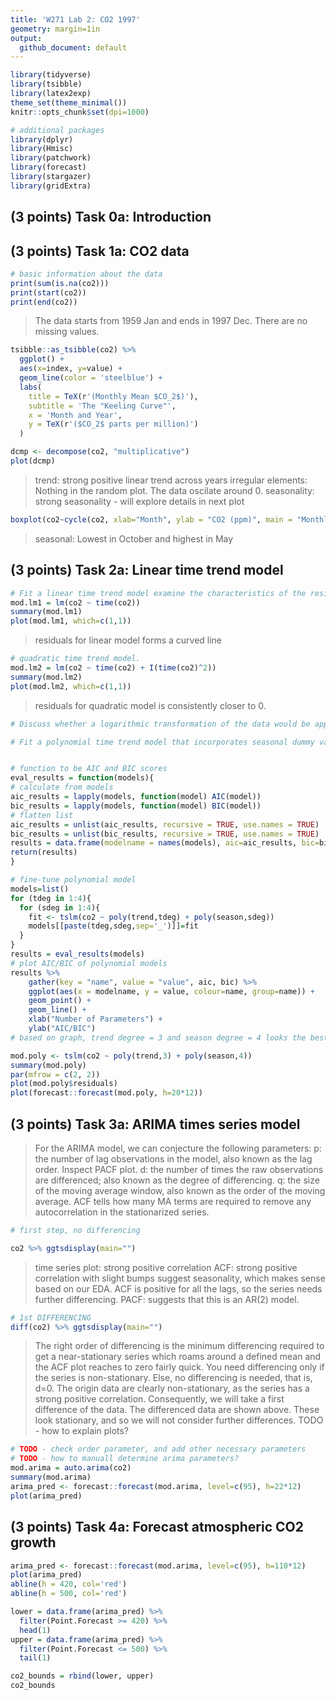 ```yaml
---
title: 'W271 Lab 2: CO2 1997'
geometry: margin=1in
output:
  github_document: default
---
```


```r
library(tidyverse)
library(tsibble)
library(latex2exp)
theme_set(theme_minimal())
knitr::opts_chunk$set(dpi=1000)

# additional packages
library(dplyr)
library(Hmisc)
library(patchwork)
library(forecast)
library(stargazer)
library(gridExtra)
```


## (3 points) Task 0a: Introduction 


## (3 points) Task 1a: CO2 data

```r
# basic information about the data
print(sum(is.na(co2)))
print(start(co2))
print(end(co2))
```
> The data starts from 1959 Jan and ends in 1997 Dec. There are no missing values.

```r
tsibble::as_tsibble(co2) %>%
  ggplot() + 
  aes(x=index, y=value) + 
  geom_line(color = 'steelblue') +
  labs(
    title = TeX(r'(Monthly Mean $CO_2$)'),
    subtitle = 'The "Keeling Curve"',
    x = 'Month and Year',
    y = TeX(r'($CO_2$ parts per million)')
  )
```


```r
dcmp <- decompose(co2, "multiplicative")
plot(dcmp)
```
> trend: strong positive linear trend across years
> irregular elements: Nothing in the random plot. The data oscilate around 0.
> seasonality: strong seasonality - will explore details in next plot

```r
boxplot(co2~cycle(co2, xlab="Month", ylab = "CO2 (ppm)", main = "Monthly Mean CO2"))
```
> seasonal: Lowest in October and highest in May 


## (3 points) Task 2a: Linear time trend model

```r
# Fit a linear time trend model examine the characteristics of the residuals
mod.lm1 = lm(co2 ~ time(co2))
summary(mod.lm1)
plot(mod.lm1, which=c(1,1))
```
> residuals for linear model forms a curved line

```r
# quadratic time trend model.
mod.lm2 = lm(co2 ~ time(co2) + I(time(co2)^2))
summary(mod.lm2)
plot(mod.lm2, which=c(1,1))
```
> residuals for quadratic model is consistently closer to 0.


```r
# Discuss whether a logarithmic transformation of the data would be appropriate. 

```


```r
# Fit a polynomial time trend model that incorporates seasonal dummy variables, and use this model to generate forecasts to the year 2020. 


# function to be AIC and BIC scores
eval_results = function(models){
# calculate from models
aic_results = lapply(models, function(model) AIC(model))
bic_results = lapply(models, function(model) BIC(model))
# flatten list
aic_results = unlist(aic_results, recursive = TRUE, use.names = TRUE)
bic_results = unlist(bic_results, recursive = TRUE, use.names = TRUE)
results = data.frame(modelname = names(models), aic=aic_results, bic=bic_results)
return(results)
}

# fine-tune polynomial model
models=list()
for (tdeg in 1:4){
  for (sdeg in 1:4){
    fit <- tslm(co2 ~ poly(trend,tdeg) + poly(season,sdeg))
    models[[paste(tdeg,sdeg,sep='_')]]=fit
  }
}
results = eval_results(models)
# plot AIC/BIC of polynomial models
results %>%
    gather(key = "name", value = "value", aic, bic) %>%
    ggplot(aes(x = modelname, y = value, colour=name, group=name)) +
    geom_point() +
    geom_line() +
    xlab("Number of Parameters") +
    ylab("AIC/BIC")
# based on graph, trend degree = 3 and season degree = 4 looks the best
```

```r

mod.poly <- tslm(co2 ~ poly(trend,3) + poly(season,4))
summary(mod.poly)
par(mfrow = c(2, 2))
plot(mod.poly$residuals)
plot(forecast::forecast(mod.poly, h=20*12))

```


## (3 points) Task 3a: ARIMA times series model

> For the ARIMA model, we can conjecture the following parameters:
> p: the number of lag observations in the model, also known as the lag order. Inspect PACF plot.
> d: the number of times the raw observations are differenced; also known as the degree of differencing. 
> q: the size of the moving average window, also known as the order of the moving average. ACF tells how many MA terms are required to remove any autocorrelation in the stationarized series.

```r
# first step, no differencing

co2 %>% ggtsdisplay(main="")

```
> time series plot: strong positive correlation
> ACF: strong positive correlation with slight bumps suggest seasonality, which makes sense based on our EDA. ACF is positive for all the lags, so the series needs further differencing.
> PACF: suggests that this is an AR(2) model.

```r
# 1st DIFFERENCING
diff(co2) %>% ggtsdisplay(main="")
```
> The right order of differencing is the minimum differencing required to get a near-stationary series which roams around a defined mean and the ACF plot reaches to zero fairly quick. You need differencing only if the series is non-stationary. Else, no differencing is needed, that is, d=0.
The origin data are clearly non-stationary, as the series has a strong positive correlation. Consequently, we will take a first difference of the data. The differenced data are shown above. These look stationary, and so we will not consider further differences.
> TODO - how to explain plots?


```r
# TODO - check order parameter, and add other necessary parameters
# TODO - how to manuall determine arima parameters?
mod.arima = auto.arima(co2)
summary(mod.arima)
arima_pred <- forecast::forecast(mod.arima, level=c(95), h=22*12)
plot(arima_pred)
```


## (3 points) Task 4a: Forecast atmospheric CO2 growth 
```r
arima_pred <- forecast::forecast(mod.arima, level=c(95), h=110*12)
plot(arima_pred)
abline(h = 420, col='red')
abline(h = 500, col='red')
```


```r
lower = data.frame(arima_pred) %>%
  filter(Point.Forecast >= 420) %>%
  head(1)
upper = data.frame(arima_pred) %>%
  filter(Point.Forecast <= 500) %>%
  tail(1)

co2_bounds = rbind(lower, upper)
co2_bounds
```

